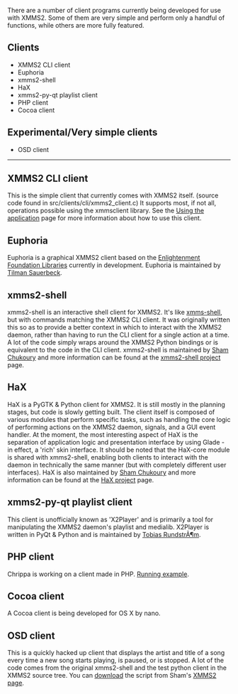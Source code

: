 There are a number of client programs currently being developed for use with XMMS2. Some of them are very simple and perform only a handful of functions, while others are more fully featured.

== Clients ==

* XMMS2 CLI client
* Euphoria
* xmms2-shell
* HaX
* xmms2-py-qt playlist client
* PHP client
* Cocoa client

== Experimental/Very simple clients ==

* OSD client


----


== XMMS2 CLI client ==

This is the simple client that currently comes with XMMS2 itself. (source code found in src/clients/cli/xmms2_client.c) It supports most, if not all, operations possible using the xmmsclient library. See the [[Using the application]] page for more information about how to use this client.

== Euphoria ==

Euphoria is a graphical XMMS2 client based on the [http://enlightenment.org Enlightenment Foundation Libraries] currently in development. Euphoria is maintained by [[Tilman Sauerbeck]].

== xmms2-shell ==

xmms2-shell is an interactive shell client for XMMS2. It's like [http://freshmeat.net/projects/xmms-shell/ xmms-shell], but with commands matching the XMMS2 CLI client. It was originally written this so as to provide a better context in which to interact with the XMMS2 daemon, rather than having to run the CLI client for a single action at a time. A lot of the code simply wraps around the XMMS2 Python bindings or is equivalent to the code in the CLI client. xmms2-shell is maintained by [http://eleusis.f2o.org/ Sham Chukoury] and more information can be found at the [http://eleusis.f2o.org/projects/xmms2/shell/ xmms2-shell project] page.

== HaX ==

HaX is a PyGTK & Python client for XMMS2. It is still mostly in the planning stages, but code is slowly getting built. The client itself is composed of various modules that perform specific tasks, such as handling the core logic of performing actions on the XMMS2 daemon, signals, and a GUI event handler. At the moment, the most interesting aspect of HaX is the separation of application logic and presentation interface by using Glade - in effect, a 'rich' skin interface. It should be noted that the HaX-core module is shared with xmms2-shell, enabling both clients to interact with the daemon in technically the same manner (but with completely different user interfaces). HaX is also maintained by [http://eleusis.f2o.org/ Sham Chukoury] and more information can be found at the [http://eleusis.f2o.org/projects/xmms2/hax/ HaX project] page.

== xmms2-py-qt playlist client ==

This client is unofficially known as 'X2Player' and is primarily a tool for manipulating the XMMS2 daemon's playlist and medialib. X2Player is written in PyQt & Python and is maintained by [[Tobias RundstrÃ¶m]].

== PHP client ==

Chrippa is working on a client made in PHP. [http://cochrane.chrippa.org/xmms2/ Running example].

== Cocoa client ==

A Cocoa client is being developed for OS X by nano.

== OSD client ==

This is a quickly hacked up client that displays the artist and title of a song every time a new song starts playing, is paused, or is stopped. A lot of the code comes from the original xmms2-shell and the test python client in the XMMS2 source tree. You can [http://eleusis.f2o.org/projects/xmms2/xmms2-osd.tar.bz2 download] the script from Sham's [http://eleusis.f2o.org/projects/xmms2/ XMMS2 page].